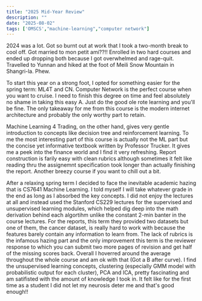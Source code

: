```yaml
---
title: "2025 Mid-Year Review"
description: ""
date: "2025-08-02"
tags: ['OMSCS',"machine-learning","computer network"]
---
```


2024 was a lot. Got so burnt out at work that I took a two-month break to cool off. Got married to mon petit ami??!! Enrolled in two hard courses and ended up dropping both because I got overwhelmed and rage-quit. Travelled to Yunnan and hiked at the foot of Meili Snow Mountain in Shangri-la. Phew.

To start this year on a strong foot, I opted for something easier for the spring term: ML4T and CN. Computer Network is the perfect course when you want to cruise. I need to finish this degree on time and feel absolutely no shame in taking this easy A. Just do the good ole rote learning and you'll be fine. The only takeaway for me from this course is the modern internet architecture and probably the only worthy part to retain.

Machine Learning 4 Trading, on the other hand, gives very gentle introduction to concepts like decision tree and reinforcement learning. To me the most interesting part of this course is actually not the ML part but the concise yet informative textbook written by Professor Trucker. It gives me a peek into the finance world and I find it very refreshing. Report construction is farily easy with clean rubrics although sometimes it felt like reading thru the assignemnt specification took longer than actually finishing the report. Another breezy course if you want to chill out a bit.

After a relaxing spring term I decided to face the inevitable academic hazing that is CS7641 Machine Learning. I told myself I will take whatever grade in the end as long as I absorbed the key concepts. I did not enjoy the lectures at all and instead used the Stanford CS229 lectures for the supervised and unsupervised learning modules, which helped dig deep into the math derivation behind each algortihm unlike the constant 2-min banter in the course lectures. For the reports, this term they provided two datasets but one of them, the cancer dataset, is really hard to work with because the features barely contain any information to learn from. The lack of rubrics is the infamous hazing part and the only improvement this term is the reviewer response to which you can submit two more pages of revision and get half of the missing scores back. Overall I hoverred around the average throughout the whole course and am ok with that (Got a B after curve). I find the unsupervised learning concepts, clustering (especially GMM model with probabilistic output for each cluster), PCA and ICA, pretty fascinating and am satifisted with the amount of knowledge I took in. It felt like for the first time as a student I did not let my neurosis deter me and that's good enough!!